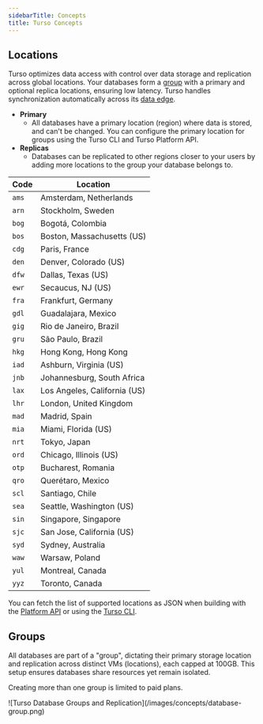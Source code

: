 ```yaml
---
sidebarTitle: Concepts
title: Turso Concepts
---
```


## Locations

Turso optimizes data access with control over data storage and replication across global locations. Your databases form a [group](#groups) with a primary and optional replica locations, ensuring low latency. Turso handles synchronization automatically across its [data edge](/data-edge).

- **Primary**
  - All databases have a primary location (region) where data is stored, and can't be changed. You can configure the primary location for groups using the Turso CLI and Turso Platform API.
- **Replicas**
  - Databases can be replicated to other regions closer to your users by adding more locations to the group your database belongs to.

<Accordion title="Expand list of locations">

| Code  | Location                     |
| ----- | ---------------------------- |
| `ams` | Amsterdam, Netherlands       |
| `arn` | Stockholm, Sweden            |
| `bog` | Bogotá, Colombia             |
| `bos` | Boston, Massachusetts (US)   |
| `cdg` | Paris, France                |
| `den` | Denver, Colorado (US)        |
| `dfw` | Dallas, Texas (US)           |
| `ewr` | Secaucus, NJ (US)            |
| `fra` | Frankfurt, Germany           |
| `gdl` | Guadalajara, Mexico          |
| `gig` | Rio de Janeiro, Brazil       |
| `gru` | São Paulo, Brazil            |
| `hkg` | Hong Kong, Hong Kong         |
| `iad` | Ashburn, Virginia (US)       |
| `jnb` | Johannesburg, South Africa   |
| `lax` | Los Angeles, California (US) |
| `lhr` | London, United Kingdom       |
| `mad` | Madrid, Spain                |
| `mia` | Miami, Florida (US)          |
| `nrt` | Tokyo, Japan                 |
| `ord` | Chicago, Illinois (US)       |
| `otp` | Bucharest, Romania           |
| `qro` | Querétaro, Mexico            |
| `scl` | Santiago, Chile              |
| `sea` | Seattle, Washington (US)     |
| `sin` | Singapore, Singapore         |
| `sjc` | San Jose, California (US)    |
| `syd` | Sydney, Australia            |
| `waw` | Warsaw, Poland               |
| `yul` | Montreal, Canada             |
| `yyz` | Toronto, Canada              |

</Accordion>

You can fetch the list of supported locations as JSON when building with the [Platform API](/api-reference/locations) or using the [Turso CLI](/cli/db/locations).

## Groups

All databases are part of a "group", dictating their primary storage location and replication across distinct VMs (locations), each capped at 100GB. This setup ensures databases share resources yet remain isolated.

<Warning>Creating more than one group is limited to paid plans.</Warning>

<Frame caption="A single group with replicas">
  ![Turso Database Groups and Replication](/images/concepts/database-group.png)
</Frame>
